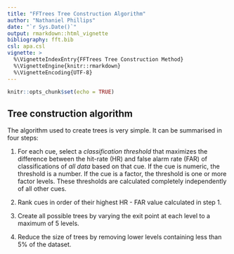```yaml
---
title: "FFTrees Tree Construction Algorithm"
author: "Nathaniel Phillips"
date: "`r Sys.Date()`"
output: rmarkdown::html_vignette
bibliography: fft.bib
csl: apa.csl
vignette: >
  %\VignetteIndexEntry{FFTrees Tree Construction Method}
  %\VignetteEngine{knitr::rmarkdown}
  %\VignetteEncoding{UTF-8}
---
```


```r
knitr::opts_chunk$set(echo = TRUE)
```

## Tree construction algorithm

The algorithm used to create trees is very simple. It can be summarised in four steps:
  
1. For each cue, select a *classification threshold* that maximizes the difference between the hit-rate (HR) and false alarm rate (FAR) of classifications of *all data* based on that cue. If the cue is numeric, the threshold is a number. If the cue is a factor, the threshold is one or more factor levels. These thresholds are calculated completely independently of all other cues.

2. Rank cues in order of their highest HR - FAR value calculated in step 1.

3. Create all possible trees by varying the exit point at each level to a maximum of 5 levels.

4. Reduce the size of trees by removing lower levels containing less than 5% of the dataset.
